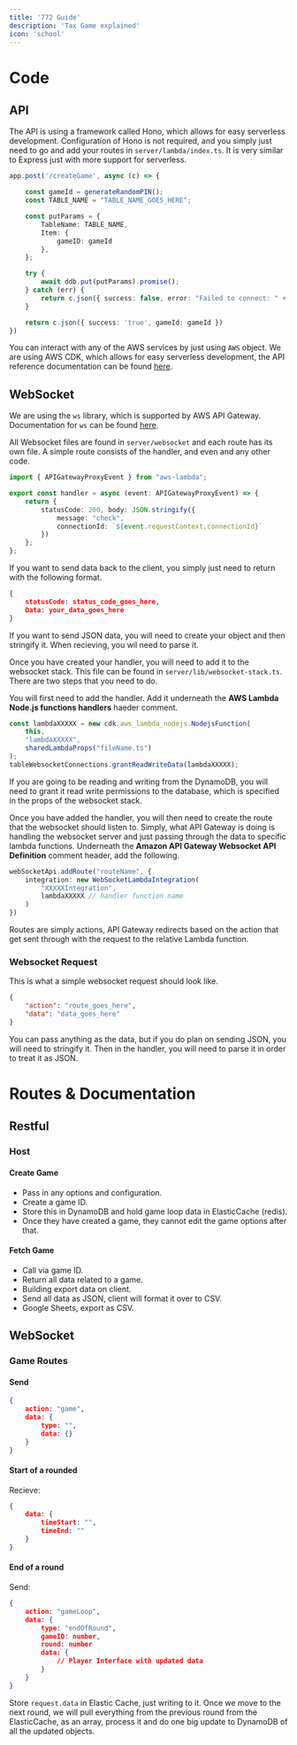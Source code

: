 ```yaml
---
title: '772 Guide'
description: 'Tax Game explained'
icon: 'school'
---
```


# Code

## API

The API is using a framework called Hono, which allows for easy serverless development. Configuration of Hono is not required, and you simply just need to go and add your routes in `server/lambda/index.ts`. It is very similar to Express just with more support for serverless.

```ts server/lambda/index.ts
app.post('/createGame', async (c) => {

    const gameId = generateRandomPIN();
    const TABLE_NAME = "TABLE_NAME_GOES_HERE";

    const putParams = {
        TableName: TABLE_NAME,
        Item: {
            gameID: gameId
        },
    };

    try {
        await ddb.put(putParams).promise();
    } catch (err) {
        return c.json({ success: false, error: "Failed to connect: " + JSON.stringify(err) }, 500)
    }

    return c.json({ success: 'true', gameId: gameId })
})
```

You can interact with any of the AWS services by just using `AWS` object. We are using AWS CDK, which allows for easy serverless development, the API reference documentation can be found [here](https://docs.aws.amazon.com/cdk/api/v2/docs/aws-construct-library.html). 

## WebSocket

We are using the `ws` library, which is supported by AWS API Gateway. Documentation for `ws` can be found [here](https://www.npmjs.com/package/ws).

All Websocket files are found in `server/websocket` and each route has its own file. A simple route consists of the handler, and even and any other code.

``` ts server/websocket/check.ts
import { APIGatewayProxyEvent } from "aws-lambda";

export const handler = async (event: APIGatewayProxyEvent) => {
    return {
        statusCode: 200, body: JSON.stringify({
            message: "check",
            connectionId: `${event.requestContext.connectionId}`
        })
    };
};
```

If you want to send data back to the client, you simply just need to return with the following format.

```json
{
    statusCode: status_code_goes_here,
    Data: your_data_goes_here
}
```

If you want to send JSON data, you will need to create your object and then stringify it. When recieving, you wil need to parse it.

Once you have created your handler, you will need to add it to the websocket stack. This file can be found in `server/lib/websocket-stack.ts`. There are two steps that you need to do.

You will first need to add the handler. Add it underneath the **AWS Lambda Node.js functions handlers** haeder comment.

```ts server/lib/websocket-stack.ts
const lambdaXXXXX = new cdk.aws_lambda_nodejs.NodejsFunction(
    this,
    "lambdaXXXXX",
    sharedLambdaProps("fileName.ts")
);
tableWebsocketConnections.grantReadWriteData(lambdaXXXXX);
```

If you are going to be reading and writing from the DynamoDB, you will need to grant it read write permissions to the database, which is specified in the props of the websocket stack.

Once you have added the handler, you will then need to create the route that the websocket should listen to. Simply, what API Gateway is doing is handling the websocket server and just passing through the data to specific lambda functions. Underneath the **Amazon API Gateway Websocket API Definition** comment header, add the following.

```ts server/lib/websocket-stack.ts
webSocketApi.addRoute("routeName", {
    integration: new WebSocketLambdaIntegration(
        "XXXXXIntegration",
        lambdaXXXXX // handler function name
    )
})
```

Routes are simply actions, API Gateway redirects based on the action that get sent through with the request to the relative Lambda function.

### Websocket Request

This is what a simple websocket request should look like.

```json
{
    "action": "route_goes_here",
    "data": "data_goes_here"
}
```

You can pass anything as the data, but if you do plan on sending JSON, you will need to stringify it. Then in the handler, you will need to parse it in order to treat it as JSON.

# Routes & Documentation

## Restful

### Host

#### Create Game

* Pass in any options and configuration.
* Create a game ID.
* Store this in DynamoDB and hold game loop data in ElasticCache (redis).
* Once they have created a game, they cannot edit the game options after that.

#### Fetch Game

* Call via game ID.
* Return all data related to a game.
* Building export data on client.
* Send all data as JSON, client will format it over to CSV.
* Google Sheets, export as CSV.

## WebSocket

### Game Routes

#### Send
```json
{
    action: "game",
    data: {
        type: "",
        data: {}
    }
}
```

#### Start of a rounded
Recieve:
```json
{
    data: {
        timeStart: "",
        timeEnd: ""
    }
}
```

#### End of a round
Send:
```json
{
    action: "gameLoop",
    data: {
        type: "endOfRound",
        gameID: number, 
        round: number
        data: {
            // Player Interface with updated data
        }
    }
}
```
Store `request.data` in Elastic Cache, just writing to it. Once we move to the next round, we will pull everything from the previous round from the ElasticCache, as an array, process it and do one big update to DynamoDB of all the updated objects.
